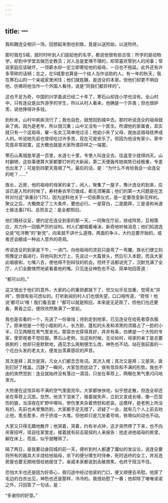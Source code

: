 ```yaml
---
---
---
```

title: 一
---



我和魏连殳相识一场，回想起来倒也别致，竟是以送殓始，以送殓终。

那时我在S城，就时时听到人们提起他的名字，都说他很有些古怪：所学的是动物学，却到中学堂去做历史教员；对人总是爱理不理的，却常喜欢管别人的闲事；常说家庭应该破坏，一领薪水却一定立即寄给他的祖母，一日也不拖延。此外还有许多零碎的话柄；总之，在S城里也算是一个给人当作谈助的人。有一年的秋天，我在寒石山的一个亲戚家里闲住；他们就姓魏，是连殳的本家。但他们却更不明白他，仿佛将他当作一个外国人看待，说是“同我们都异样的”。

这也不足为奇，中国的兴学虽说已经二十年了，寒石山却连小学也没有。全山村中，只有连殳是出外游学的学生，所以从村人看来，他确是一个异类；但也很妒羡，说他挣得许多钱。

到秋末，山村中痢疾流行了；我也自危，就想回到城中去。那时听说连殳的祖母就染了病，因为是老年，所以很沉重；山中又没有一个医生。所谓他的家属者，其实就只有一个这祖母，雇一名女工简单地过活；他幼小失了父母，就由这祖母抚养成人的。听说她先前也曾经吃过许多苦，现在可是安乐了。但因为他没有家小，家中究竟非常寂寞，这大概也就是大家所谓异样之一端罢。

寒石山离城是旱道一百里，水道七十里，专使人叫连殳去，往返至少就得四天。山村僻陋，这些事便算大家都要打听的大新闻，第二天便轰传她病势已经极重，专差也出发了；可是到四更天竟咽了气，最后的话，是：“为什么不肯给我会一会连殳的呢？……”

族长，近房，他的祖母的母家的亲丁，闲人，聚集了一屋子，豫计连殳的到来，应该已是入殓的时候了。寿材寿衣早已做成，都无须筹画；他们的第一大问题是在怎样对付这“承重孙”[75]，因为逆料他关于一切丧葬仪式，是一定要改变新花样的。聚议之后，大概商定了三大条件，要他必行。一是穿白，二是跪拜，三是请和尚道士做法事[76]。总而言之：是全都照旧。

他们既经议妥，便约定在连殳到家的那一天，一同聚在厅前，排成阵势，互相策应，并力作一回极严厉的谈判。村人们都咽着唾沫，新奇地听候消息；他们知道连殳是“吃洋教”的“新党”，向来就不讲什么道理，两面的争斗，大约总要开始的，或者还会酿成一种出人意外的奇观。

传说连殳的到家是下午，一进门，向他祖母的灵前只是弯了一弯腰。族长们便立刻照豫定计画进行，将他叫到大厅上，先说过一大篇冒头，然后引入本题，而且大家此唱彼和，七嘴八舌，使他得不到辩驳的机会。但终于话都说完了，沉默充满了全厅，人们全数悚然地紧看着他的嘴。只见连殳神色也不动，简单地回答道：

“都可以的。”

这又很出于他们的意外，大家的心的重担都放下了，但又似乎反加重，觉得太“异样”，倒很有些可虑似的。打听新闻的村人们也很失望，口口相传道，“奇怪！他说‘都可以’哩！我们看去罢！”都可以就是照旧，本来是无足观了，但他们也还要看，黄昏之后，便欣欣然聚满了一堂前。

我也是去看的一个，先送了一份香烛；待到走到他家，已见连殳在给死者穿衣服了。原来他是一个短小瘦削的人，长方脸，蓬松的头发和浓黑的须眉占了一脸的小半，只见两眼在黑气里发光。那穿衣也穿得真好，井井有条，仿佛是一个大殓的专家，使旁观者不觉叹服。寒石山老例，当这些时候，无论如何，母家的亲丁是总要挑剔的；他却只是默默地，遇见怎么挑剔便怎么改，神色也不动。站在我前面的一个花白头发的老太太，便发出羡慕感叹的声音。

其次是拜；其次是哭，凡女人们都念念有词。其次入棺；其次又是拜；又是哭，直到钉好了棺盖。沉静了一瞬间，大家忽而扰动了，很有惊异和不满的形势。我也不由的突然觉到：连殳就始终没有落过一滴泪，只坐在草荐上，两眼在黑气里闪闪地发光。

大殓便在这惊异和不满的空气里面完毕。大家都怏怏地，似乎想走散，但连殳却还坐在草荐上沉思。忽然，他流下泪来了，接着就失声，立刻又变成长嚎，像一匹受伤的狼，当深夜在旷野中嗥叫，惨伤里夹杂着愤怒和悲哀。这模样，是老例上所没有的，先前也未曾豫防到，大家都手足无措了，迟疑了一会，就有几个人上前去劝止他，愈去愈多，终于挤成一大堆。但他却只是兀坐着号咷，铁塔似的动也不动。

大家又只得无趣地散开；他哭着，哭着，约有半点钟，这才突然停了下来，也不向吊客招呼，径自往家里走。接着就有前去窥探的人来报告：他走进他祖母的房里，躺在床上，而且，似乎就睡熟了。

隔了两日，是我要动身回城的前一天，便听到村人都遭了魔似的发议论，说连殳要将所有的器具大半烧给他祖母，余下的便分赠生时侍奉，死时送终的女工，并且连房屋也要无期地借给她居住了。亲戚本家都说到舌敝唇焦，也终于阻当不住。

恐怕大半也还是因为好奇心，我归途中经过他家的门口，便又顺便去吊慰。他穿了毛边的白衣出见，神色也还是那样，冷冷的。我很劝慰了一番；他却除了唯唯诺诺之外，只回答了一句话，是：

“多谢你的好意。”